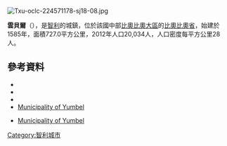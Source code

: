 [[Image:Txu-oclc-224571178-sj18-08.jpg|right]]
{{Coord|37|8|S|72|32|W|display=title}}

'''雲貝爾'''（{{lang-es|Yumbel}}），是[[智利|智利]]的城鎮，位於該國中部[[比奧比奧大區|比奧比奧大區]]的[[比奧比奧省|比奧比奧省]]，始建於1585年，面積727.0平方公里，2012年人口20,034人，人口密度每平方公里28人。

==參考資料==
*{{Cite web |url = http://www.yumbel.cl/ |title=Asociación Chilena de Municipalidades | accessdate=23 February 2011|language=es}}
*{{Cite web |url = http://www.yumbel.cl/ |title=Municipality of Yumbel | accessdate=23 February 2011|language=es}}
*{{Cite web |url= http://www.ine.cl/canales/chile_estadistico/censos_poblacion_vivienda/censo_pobl_vivi.php |title= National Statistics Institute |accessdate=1 January 2011|language=es}}
*[http://www.yumbel.cl/ Municipality of Yumbel]
* {{es icon}} [http://www.yumbel.cl/ Municipality of Yumbel]

{{Chile-geo-stub}}
[[Category:智利城市|Category:智利城市]]